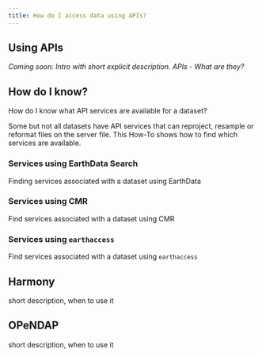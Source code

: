 ```yaml
---
title: How do I access data using APIs?
---
```


## Using APIs

*Coming soon: Intro with short explicit description. APIs - What are they?*

## How do I know?

How do I know what API services are available for a dataset?

Some but not all datasets have API services that can reproject, resample or reformat files on the server file. This How-To shows how to find which services are available.

### Services using EarthData Search

Finding services associated with a dataset using EarthData

### Services using CMR

Find services associated with a dataset using CMR

### Services using `earthaccess`
   
Find services associated with a dataset using `earthaccess`


## Harmony

short description, when to use it


## OPeNDAP

short description, when to use it
